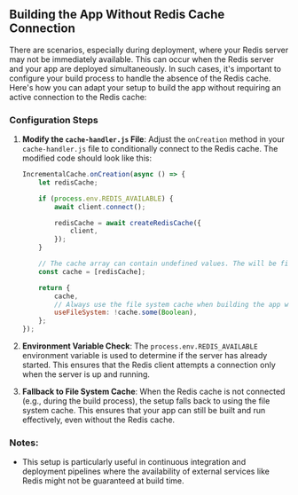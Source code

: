 ## Building the App Without Redis Cache Connection

There are scenarios, especially during deployment, where your Redis server may not be immediately available. This can occur when the Redis server and your app are deployed simultaneously. In such cases, it's important to configure your build process to handle the absence of the Redis cache. Here's how you can adapt your setup to build the app without requiring an active connection to the Redis cache:

### Configuration Steps

1. **Modify the `cache-handler.js` File**: Adjust the `onCreation` method in your `cache-handler.js` file to conditionally connect to the Redis cache. The modified code should look like this:

    ```js filename="cache-handler.js" copy
    IncrementalCache.onCreation(async () => {
        let redisCache;

        if (process.env.REDIS_AVAILABLE) {
            await client.connect();

            redisCache = await createRedisCache({
                client,
            });
        }

        // The cache array can contain undefined values. The will be filtered out by IncrementalCache.
        const cache = [redisCache];

        return {
            cache,
            // Always use the file system cache when building the app without any cache.
            useFileSystem: !cache.some(Boolean),
        };
    });
    ```

2. **Environment Variable Check**: The `process.env.REDIS_AVAILABLE` environment variable is used to determine if the server has already started. This ensures that the Redis client attempts a connection only when the server is up and running.

3. **Fallback to File System Cache**: When the Redis cache is not connected (e.g., during the build process), the setup falls back to using the file system cache. This ensures that your app can still be built and run effectively, even without the Redis cache.

### Notes:

-   This setup is particularly useful in continuous integration and deployment pipelines where the availability of external services like Redis might not be guaranteed at build time.
